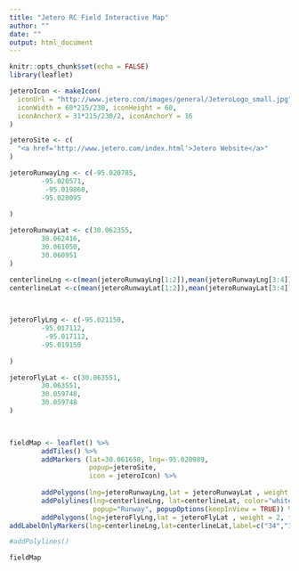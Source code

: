 ```yaml
---
title: "Jetero RC Field Interactive Map"
author: ""
date: ""
output: html_document
---
```


```r
knitr::opts_chunk$set(echo = FALSE)
library(leaflet)
```

```r
jeteroIcon <- makeIcon(
  iconUrl = "http://www.jetero.com/images/general/JeteroLogo_small.jpg",
  iconWidth = 60*215/230, iconHeight = 60,
  iconAnchorX = 31*215/230/2, iconAnchorY = 16
)
```

```r
jeteroSite <- c(
  "<a href='http://www.jetero.com/index.html'>Jetero Website</a>"
)
```

```r
jeteroRunwayLng <- c(-95.020785,
        -95.020571,
         -95.019860,
        -95.020095
        
)

jeteroRunwayLat <- c(30.062355,
        30.062416, 
        30.061050,
        30.060951
)

centerlineLng <-c(mean(jeteroRunwayLng[1:2]),mean(jeteroRunwayLng[3:4]))
centerlineLat <-c(mean(jeteroRunwayLat[1:2]),mean(jeteroRunwayLat[3:4]))       

  
```


```r
jeteroFlyLng <- c(-95.021150,
        -95.017112,
         -95.017112,
        -95.019150
        
)

jeteroFlyLat <- c(30.063551,
        30.063551, 
        30.059748,
        30.059748
)

  
```

```r

fieldMap <- leaflet() %>% 
        addTiles() %>%
        addMarkers (lat=30.061658, lng=-95.020989,
                    popup=jeteroSite,
                    icon = jeteroIcon) %>%  
        
        addPolygons(lng=jeteroRunwayLng,lat = jeteroRunwayLat , weight = 2, fillColor = "black", fillOpacity=1,color="black", opacity = 1) %>%
        addPolylines(lng=centerlineLng, lat=centerlineLat, color="white",opacity = 1,dashArray = "4", weight=3,
                     popup="Runway", popupOptions(keepInView = TRUE)) %>%
        addPolygons(lng=jeteroFlyLng,lat = jeteroFlyLat , weight = 2, fillColor = "green", color="red",popup = "Flyover Area", popupOptions(keepInView = TRUE)) %>%
addLabelOnlyMarkers(lng=centerlineLng,lat=centerlineLat,label=c("34","16"), labelOptions=labelOptions(noHide = T, textOnly = F, direction="center",style=list("color"="black","font-size"="10px")))

#addPolylines()

fieldMap

```


